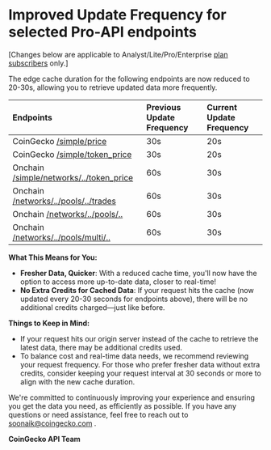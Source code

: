 # Improved Update Frequency for selected Pro-API endpoints

[Changes below are applicable to Analyst/Lite/Pro/Enterprise [plan subscribers](https://www.coingecko.com/en/api/pricing) only.]

The edge cache duration for the following endpoints are now reduced to 20-30s, allowing you to retrieve updated data more frequently.

| Endpoints                                                                                                 | Previous Update Frequency | Current Update Frequency |
| :-------------------------------------------------------------------------------------------------------- | :------------------------ | :----------------------- |
| CoinGecko [/simple/price](https://docs.coingecko.com/reference/simple-price)                              | 30s                       | 20s                      |
| CoinGecko [/simple/token_price](https://docs.coingecko.com/reference/simple-token-price)                 | 30s                       | 20s                      |
| Onchain [/simple/networks/../token_price](https://docs.coingecko.com/reference/onchain-simple-price)     | 60s                       | 30s                      |
| Onchain [/networks/../pools/../trades](https://docs.coingecko.com/reference/pool-trades-contract-address) | 60s                       | 30s                      |
| Onchain [/networks/../pools/..](https://docs.coingecko.com/reference/pool-address)                        | 60s                       | 30s                      |
| Onchain [/networks/../pools/multi/..](https://docs.coingecko.com/reference/pools-addresses)               | 60s                       | 30s                      |

**What This Means for You:**

* **Fresher Data, Quicker**: With a reduced cache time, you'll now have the option to access more up-to-date data, closer to real-time!
* **No Extra Credits for Cached Data**: If your request hits the cache (now updated every 20-30 seconds for endpoints above), there will be no additional credits charged—just like before.

**Things to Keep in Mind:**

* If your request hits our origin server instead of the cache to retrieve the latest data, there may be additional credits used.
* To balance cost and real-time data needs, we recommend reviewing your request frequency. For those who prefer fresher data without extra credits, consider keeping your request interval at 30 seconds or more to align with the new cache duration.

We're committed to continuously improving your experience and ensuring you get the data you need, as efficiently as possible. If you have any questions or need assistance, feel free to reach out to [soonaik@coingecko.com](mailto:soonaik@coingecko.com) .

**CoinGecko API Team**